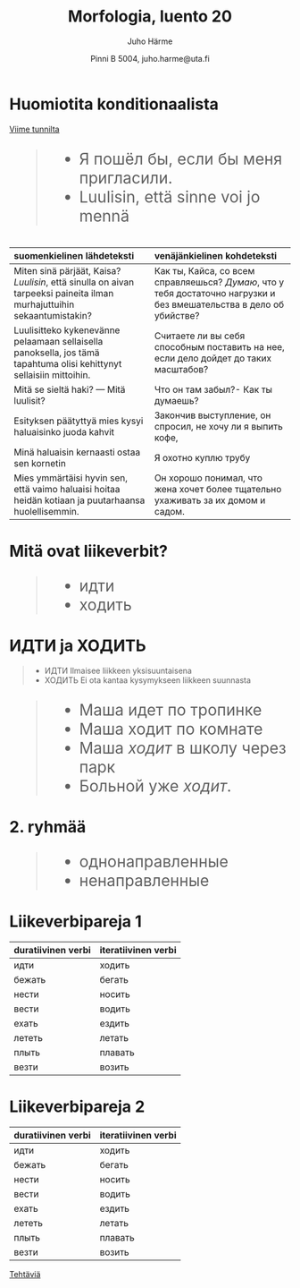 % Morfologia, luento 20
% Juho Härme
% Pinni B 5004, juho.harme@uta.fi

# Huomiotita konditionaalista

[Viime tunnilta](../tehtavat/luento19.pdf)

<article style="font-size:200%">
<!-- Ei aikamuotoa vv -->
>- Я пошёл бы, если бы меня пригласили.
>- Luulisin, että sinne voi jo mennä
</article>

#

<table >
<thead>
<tr class="header">
<th align="left">suomenkielinen lähdeteksti</th>
<th align="left">venäjänkielinen kohdeteksti</th>
</tr>
</thead>
<tbody>
<tr class="odd incremental">
<td align="left">Miten sinä pärjäät, Kaisa? <em>Luulisin</em>, että sinulla on aivan tarpeeksi paineita ilman murhajuttuihin sekaantumistakin?</td>
<td align="left">Как ты, Кайса, со всем справляешься? <em>Думаю</em>, что у тебя достаточно нагрузки и без вмешательства в дело об убийстве?</td>
</tr>
<tr class="even incremental">
<td align="left">Luulisitteko kykenevänne pelaamaan sellaisella panoksella, jos tämä tapahtuma olisi kehittynyt sellaisiin mittoihin.</td>
<td align="left">Считаете ли вы себя способным поставить на нее, если дело дойдет до таких масштабов?</td>
</tr>
<tr class="odd incremental">
<td align="left">Mitä se sieltä haki? — Mitä luulisit?</td>
<td align="left">Что он там забыл?- Как ты думаешь?</td>
</tr>
<tr class="even incremental">
<td align="left">Esityksen päätyttyä mies kysyi haluaisinko juoda kahvit</td>
<td align="left">Закончив выступление, он спросил, не хочу ли я выпить кофе,</td>
</tr>
<tr class="odd incremental">
<td align="left">Minä haluaisin kernaasti ostaa sen kornetin</td>
<td align="left">Я охотно куплю трубу</td>
</tr>
<tr class="even incremental">
<td align="left">Mies ymmärtäisi hyvin sen, että vaimo haluaisi hoitaa heidän kotiaan ja puutarhaansa huolellisemmin.</td>
<td align="left">Он хорошо понимал, что жена хочет более тщательно ухаживать за их домом и садом.</td>
</tr>
</tbody>
</table>


# Mitä ovat liikeverbit?

<article style="font-size:200%">
>- идти
>- ходить
</article>

<!-- ei aspektiero, ei teonlaatu, ei... -->

# ИДТИ ja ХОДИТЬ

>- ИДТИ Ilmaisee liikkeen yksisuuntaisena 
>- ХОДИТЬ Ei ota kantaa kysymykseen liikkeen suunnasta

<article style="font-size:200%">
>- Маша идет по тропинке
>- Маша ходит по комнате
>- Маша *ходит* в школу через парк
>- Больной уже *ходит*.
</article>

# 2. ryhmää

<article style="font-size:200%">
>- однонаправленные 
>- ненаправленные
</article>

# Liikeverbipareja 1

<table>
<thead>
<tr class="header">
<th align="left">duratiivinen verbi</th>
<th align="left">iteratiivinen verbi</th>
</tr>
</thead>
<tbody>
<tr class="odd incremental">
<td align="left">идти</td>
<td align="left">ходить</td>
</tr>
<tr class="even incremental">
<td align="left">бежать</td>
<td align="left">бегать</td>
</tr>
<tr class="odd incremental">
<td align="left">нести</td>
<td align="left">носить</td>
</tr>
<tr class="even incremental">
<td align="left">вести</td>
<td align="left">водить</td>
</tr>
<tr class="odd incremental">
<td align="left">ехать</td>
<td align="left">ездить</td>
</tr>
<tr class="even incremental">
<td align="left">лететь</td>
<td align="left">летать</td>
</tr>
<tr class="odd incremental">
<td align="left">плыть</td>
<td align="left">плавать</td>
</tr>
<tr class="even incremental">
<td align="left">везти</td>
<td align="left">возить</td>
</tr>
</tbody>
</table>

# Liikeverbipareja 2

<table>
<thead>
<tr class="header">
<th align="left">duratiivinen verbi</th>
<th align="left">iteratiivinen verbi</th>
</tr>
</thead>
<tbody>
<tr class="odd incremental">
<td align="left">идти</td>
<td align="left">ходить</td>
</tr>
<tr class="even incremental">
<td align="left">бежать</td>
<td align="left">бегать</td>
</tr>
<tr class="odd incremental">
<td align="left">нести</td>
<td align="left">носить</td>
</tr>
<tr class="even incremental">
<td align="left">вести</td>
<td align="left">водить</td>
</tr>
<tr class="odd incremental">
<td align="left">ехать</td>
<td align="left">ездить</td>
</tr>
<tr class="even incremental">
<td align="left">лететь</td>
<td align="left">летать</td>
</tr>
<tr class="odd incremental">
<td align="left">плыть</td>
<td align="left">плавать</td>
</tr>
<tr class="even incremental">
<td align="left">везти</td>
<td align="left">возить</td>
</tr>
</tbody>
</table>


[Tehtäviä](../tehtavat/luento20.pdf)
